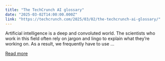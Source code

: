 ```yaml
---
title: "The TechCrunch AI glossary"
date: "2025-03-02T14:00:00.000Z"
link: "https://techcrunch.com/2025/03/02/the-techcrunch-ai-glossary/"
---
```


Artificial intelligence is a deep and convoluted world. The scientists who work in this field often rely on jargon and lingo to explain what they’re working on. As a result, we frequently have to use ...

[Read more](https://techcrunch.com/2025/03/02/the-techcrunch-ai-glossary/)
